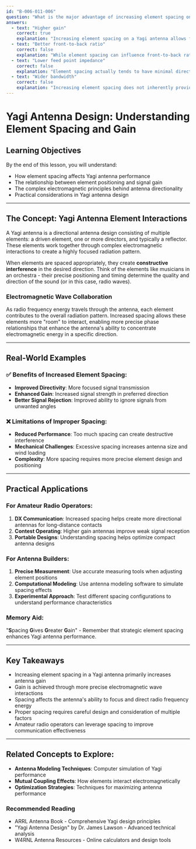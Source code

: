 ```yaml
---
id: "B-006-011-006"
question: "What is the major advantage of increasing element spacing on a Yagi antenna?"
answers:
  - text: "Higher gain"
    correct: true
    explanation: "Increasing element spacing on a Yagi antenna allows for more precise phase relationships between elements, which directly contributes to increased antenna gain. As elements are moved further apart, they can more effectively collaborate to focus radio wave energy in the desired direction, creating a more directional and powerful signal transmission pattern."
  - text: "Better front-to-back ratio"
    correct: false
    explanation: "While element spacing can influence front-to-back ratio, it is not the primary mechanism for improving this characteristic. Front-to-back ratio is more significantly affected by element design, phasing, and mutual coupling, rather than simple spacing."
  - text: "Lower feed point impedance"
    correct: false
    explanation: "Element spacing actually tends to have minimal direct impact on feed point impedance. Impedance is more commonly influenced by element length, diameter, and mutual coupling effects rather than spacing alone."
  - text: "Wider bandwidth"
    correct: false
    explanation: "Increasing element spacing does not inherently provide wider bandwidth. Bandwidth is primarily determined by element design, conductor thickness, and overall antenna geometry, not spacing between elements."
---
```


# Yagi Antenna Design: Understanding Element Spacing and Gain

## Learning Objectives
By the end of this lesson, you will understand:
- How element spacing affects Yagi antenna performance
- The relationship between element positioning and signal gain
- The complex electromagnetic principles behind antenna directionality
- Practical considerations in Yagi antenna design

---

## The Concept: Yagi Antenna Element Interactions

A Yagi antenna is a directional antenna design consisting of multiple elements: a driven element, one or more directors, and typically a reflector. These elements work together through complex electromagnetic interactions to create a highly focused radiation pattern.

When elements are spaced appropriately, they create **constructive interference** in the desired direction. Think of the elements like musicians in an orchestra - their precise positioning and timing determine the quality and direction of the sound (or in this case, radio waves).

### Electromagnetic Wave Collaboration

As radio frequency energy travels through the antenna, each element contributes to the overall radiation pattern. Increased spacing allows these elements more "room" to interact, enabling more precise phase relationships that enhance the antenna's ability to concentrate electromagnetic energy in a specific direction.

---

## Real-World Examples

### ✅ Benefits of Increased Element Spacing:
- **Improved Directivity**: More focused signal transmission
- **Enhanced Gain**: Increased signal strength in preferred direction
- **Better Signal Rejection**: Improved ability to ignore signals from unwanted angles

### ❌ Limitations of Improper Spacing:
- **Reduced Performance**: Too much spacing can create destructive interference
- **Mechanical Challenges**: Excessive spacing increases antenna size and wind loading
- **Complexity**: More spacing requires more precise element design and positioning

---

## Practical Applications

### For Amateur Radio Operators:
1. **DX Communication**: Increased spacing helps create more directional antennas for long-distance contacts
2. **Contest Operating**: Higher gain antennas improve weak signal reception
3. **Portable Designs**: Understanding spacing helps optimize compact antenna designs

### For Antenna Builders:
1. **Precise Measurement**: Use accurate measuring tools when adjusting element positions
2. **Computational Modeling**: Use antenna modeling software to simulate spacing effects
3. **Experimental Approach**: Test different spacing configurations to understand performance characteristics

### Memory Aid:
"**S**pacing **G**ives **G**reater **G**ain" - Remember that strategic element spacing enhances Yagi antenna performance.

---

## Key Takeaways

- Increasing element spacing in a Yagi antenna primarily increases antenna gain
- Gain is achieved through more precise electromagnetic wave interactions
- Spacing affects the antenna's ability to focus and direct radio frequency energy
- Proper spacing requires careful design and consideration of multiple factors
- Amateur radio operators can leverage spacing to improve communication effectiveness

---

## Related Concepts to Explore:
- **Antenna Modeling Techniques**: Computer simulation of Yagi performance
- **Mutual Coupling Effects**: How elements interact electromagnetically
- **Optimization Strategies**: Techniques for maximizing antenna performance

### Recommended Reading
- ARRL Antenna Book - Comprehensive Yagi design principles
- "Yagi Antenna Design" by Dr. James Lawson - Advanced technical analysis
- W4RNL Antenna Resources - Online calculators and design tools